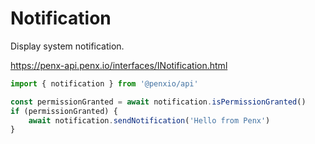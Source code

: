 # Notification

Display system notification.

https://penx-api.penx.io/interfaces/INotification.html

```ts
import { notification } from '@penxio/api'

const permissionGranted = await notification.isPermissionGranted()
if (permissionGranted) {
    await notification.sendNotification('Hello from Penx')
}
```